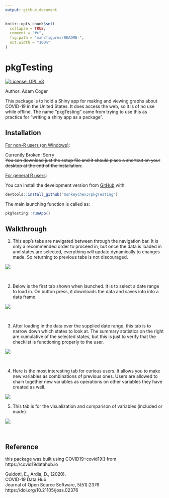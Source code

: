 ```yaml
---
output: github_document
---
```


<!-- README.md is generated from README.Rmd. Please edit that file -->

```r
knitr::opts_chunk$set(
  collapse = TRUE,
  comment = "#>",
  fig.path = "man/figures/README-",
  out.width = "100%"
)
```

# pkgTesting

<!-- badges: start -->
[![License: GPL v3](https://img.shields.io/badge/License-GPLv3-blue.svg)](https://www.gnu.org/licenses/gpl-3.0)
<!-- badges: end -->


Author: Adam Coger

This package is to hold a Shiny app for making and viewing graphs about
COVID-19 in the United States. It does access the web, so it is of no use 
while offline. The name "pkgTesting" came from trying to use this as 
practice for "writing a shiny app as a package".

## Installation

<u>For non-R users (on Windows)</u>:

Currently Broken: Sorry<br>
~~You can download just the setup file and it should place a shortcut on your
desktop at the end of the installation.~~


<u>For general R users</u>:

You can install the development version from [GitHub](https://github.com/) with:

``` r
devtools::install_github("monkeychex3/pkgTesting")
```

The main launching function is called as:

``` r
pkgTesting::runApp()
```

## Walkthrough

1. This app's tabs are navigated between through the navigation bar. It is only
 a recommended order to proceed in, but once the data is loaded in and states
 are selected, everything will update dynamically to changes made. So returning
 to previous tabs is not discouraged.

![](navExample.jpg)

<br>

2. Below is the first tab shown when launched. It is to select a date range
 to load in. On button press, it downloads the data and saves into into a 
 data frame.

![](datesExample.jpg)

<br>

3. After loading in the data over the supplied date range, this tab is to narrow
 down which states to look at. The summary statistics on the right are 
 cumulative of the selected states, but this is just to verify that the 
 checklist is functioning properly to the user.

![](statesExample.jpg)

<br>

4. Here is the most interesting tab for curious users. It allows you to make new
 variables as combinations of previous ones. Users are allowed to chain
 together new variables as operations on other variables they have created
 as well.

![](editExample.jpg)
<br>

5. This tab is for the visualization and comparison of variables (included or
 made).

![](graphExample.jpg)

<br>

## Reference

this package was built using COVID19::covid19() from https://covid19datahub.io

Guidotti, E., Ardia, D., (2020).<br>
COVID-19 Data Hub<br>
Journal of Open Source Software, 5(51):2376<br>
https://doi.org/10.21105/joss.02376

